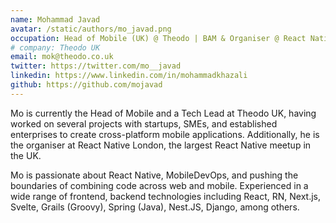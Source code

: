 ```yaml
---
name: Mohammad Javad
avatar: /static/authors/mo_javad.png
occupation: Head of Mobile (UK) @ Theodo | BAM & Organiser @ React Native London
# company: Theodo UK
email: mok@theodo.co.uk
twitter: https://twitter.com/mo__javad
linkedin: https://www.linkedin.com/in/mohammadkhazali
github: https://github.com/mojavad
---
```


Mo is currently the Head of Mobile and a Tech Lead at Theodo UK, having worked on several projects with startups, SMEs, and established enterprises to create cross-platform mobile applications. Additionally, he is the organiser at React Native London, the largest React Native meetup in the UK.

Mo is passionate about React Native, MobileDevOps, and pushing the boundaries of combining code across web and mobile. Experienced in a wide range of frontend, backend technologies including React, RN, Next.js, Svelte, Grails (Groovy), Spring (Java), Nest.JS, Django, among others.